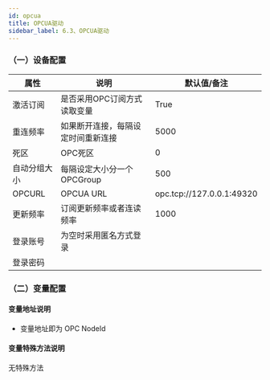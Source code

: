 ```yaml
---
id: opcua
title: OPCUA驱动
sidebar_label: 6.3、OPCUA驱动
---
```

### （一）设备配置

| 属性           |  说明                    | 默认值/备注|
| ---------------| --------------------------| ---|
| 激活订阅         | 是否采用OPC订阅方式读取变量                | True|
| 重连频率         | 如果断开连接，每隔设定时间重新连接  |5000|
| 死区         | OPC死区              | 0|
| 自动分组大小         | 每隔设定大小分一个OPCGroup              | 500|
| OPCURL         | OPCUA URL            | opc.tcp://127.0.0.1:49320|
| 更新频率         | 订阅更新频率或者连读频率              | 1000 |
| 登录账号         | 为空时采用匿名方式登录              |  |
| 登录密码         |               |  |


### （二）变量配置
#### 变量地址说明

- 变量地址即为 OPC NodeId


#### 变量特殊方法说明

无特殊方法